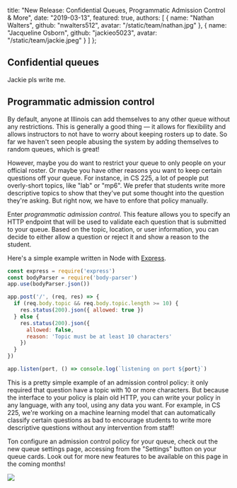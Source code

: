 
  title:
    "New Release: Confidential Queues, Programmatic Admission Control & More",
  date: "2019-03-13",
  featured: true,
  authors: [
    {
      name: "Nathan Walters",
      github: "nwalters512",
      avatar: "/static/team/nathan.jpg"
    },
    {
      name: "Jacqueline Osborn",
      github: "jackieo5023",
      avatar: "/static/team/jackie.jpeg"
    }
  ]
};


## Confidential queues

Jackie pls write me.

## Programmatic admission control

By default, anyone at Illinois can add themselves to any other queue without any restrictions. This is generally a good thing &mdash; it allows for flexibility and allows instructors to not have to worry about keeping rosters up to date. So far we haven't seen people abusing the system by adding themselves to random queues, which is great!

However, maybe you do want to restrict your queue to only people on your official roster. Or maybe you have other reasons you want to keep certain questions off your queue. For instance, in CS 225, a lot of people put overly-short topics, like "lab" or "mp6". We prefer that students write more descriptive topics to show that they've put some thought into the question they're asking. But right now, we have to enfore that policy manually.

Enter _programmatic admission control_. This feature allows you to specify an HTTP endpoint that will be used to validate each question that is submitted to your queue. Based on the topic, location, or user information, you can decide to either allow a question or reject it and show a reason to the student.

Here's a simple example written in Node with [Express](https://expressjs.com/).

```js
const express = require('express')
const bodyParser = require('body-parser')
app.use(bodyParser.json())

app.post('/', (req, res) => {
  if (req.body.topic && req.body.topic.length >= 10) {
    res.status(200).json({ allowed: true })
  } else {
    res.status(200).json({
      allowed: false,
      reason: 'Topic must be at least 10 characters'
    })
  }
})

app.listen(port, () => console.log(`listening on port ${port}`)
```

This is a pretty simple example of an admission control policy: it only required that question have a topic with 10 or more characters. But because the interface to your policy is plain old HTTP, you can write your policy in any language, with any tool, using any data you want. For example, in CS 225, we're working on a machine learning model that can automatically classify certain questions as bad to encourage students to write more descriptive questions without any intervention from staff!

Ton configure an admission control policy for your queue, check out the new queue settings page, accessing from the "Settings" button on your queue cards. Look out for more new features to be available on this page in the coming months!

<Image
  src="/static/blog/confidential-queues-programmatic-admission-control/admission-control-settings.png"
  caption="The admission control panel on the new queue settings page"
  shadow
/>
